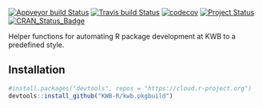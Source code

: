 [![Appveyor build Status](https://ci.appveyor.com/api/projects/status/fpwyt36kp3wfd4x4/branch/master?svg=true)](https://ci.appveyor.com/project/KWB-R/kwb-pkgbuild/branch/master)
[![Travis build Status](https://travis-ci.org/KWB-R/kwb.pkgbuild.svg?branch=master)](https://travis-ci.org/KWB-R/kwb.pkgbuild)
[![codecov](https://codecov.io/github/KWB-R/kwb.pkgbuild/branch/master/graphs/badge.svg)](https://codecov.io/github/KWB-R/kwb.pkgbuild)
[![Project Status](https://img.shields.io/badge/lifecycle-experimental-orange.svg)](https://www.tidyverse.org/lifecycle/#experimental)
[![CRAN_Status_Badge](https://www.r-pkg.org/badges/version/kwb.pkgbuild)]()

Helper functions for automating R package development at KWB
to a predefined style.

## Installation

```r
#install.packages("devtools", repos = "https://cloud.r-project.org")
devtools::install_github("KWB-R/kwb.pkgbuild")
```
